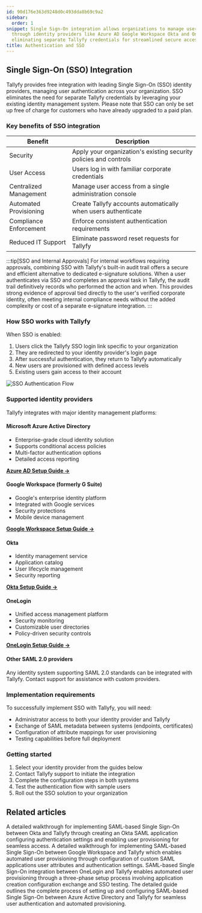 ```yaml
---
id: 90d176e363d9248d0c493dda8b69c9a2
sidebar:
  order: 1
snippet: Single Sign-On integration allows organizations to manage user authentication
  through identity providers like Azure AD Google Workspace Okta and OneLogin while
  eliminating separate Tallyfy credentials for streamlined secure access.
title: Authentication and SSO
---
```


## Single Sign-On (SSO) Integration

Tallyfy provides free integration with leading Single Sign-On (SSO) identity providers, managing user authentication across your organization. SSO eliminates the need for separate Tallyfy credentials by leveraging your existing identity management system. Please note that SSO can only be set up free of charge for customers who have already upgraded to a paid plan.

### Key benefits of SSO integration

| Benefit | Description |
|---------|-------------|
| Security | Apply your organization's existing security policies and controls |
| User Access | Users log in with familiar corporate credentials |
| Centralized Management | Manage user access from a single administration console |
| Automated Provisioning | Create Tallyfy accounts automatically when users authenticate |
| Compliance Enforcement | Enforce consistent authentication requirements |
| Reduced IT Support | Eliminate password reset requests for Tallyfy |

:::tip[SSO and Internal Approvals]
For internal workflows requiring approvals, combining SSO with Tallyfy's built-in audit trail offers a secure and efficient alternative to dedicated e-signature solutions. When a user authenticates via SSO and completes an approval task in Tallyfy, the audit trail definitively records who performed the action and when. This provides strong evidence of approval tied directly to the user's verified corporate identity, often meeting internal compliance needs without the added complexity or cost of a separate e-signature integration.
:::

### How SSO works with Tallyfy

When SSO is enabled:

1. Users click the Tallyfy SSO login link specific to your organization
2. They are redirected to your identity provider's login page
3. After successful authentication, they return to Tallyfy automatically
4. New users are provisioned with defined access levels
5. Existing users gain access to their account

![SSO Authentication Flow](https://screenshots.tallyfy.com/tallyfy-sso-flow.png)

### Supported identity providers

Tallyfy integrates with major identity management platforms:

#### Microsoft Azure Active Directory
- Enterprise-grade cloud identity solution
- Supports conditional access policies
- Multi-factor authentication options
- Detailed access reporting

[**Azure AD Setup Guide →**](/products/pro/integrations/authentication/how-to-integrate-azure-ad-samlsso-with-tallyfy/)

#### Google Workspace (formerly G Suite)
- Google's enterprise identity platform
- Integrated with Google services
- Security protections
- Mobile device management

[**Google Workspace Setup Guide →**](/products/pro/integrations/authentication/how-to-integrate-google-suite-samlsso-with-tallyfy/)

#### Okta
- Identity management service
- Application catalog
- User lifecycle management
- Security reporting

[**Okta Setup Guide →**](/products/pro/integrations/authentication/how-to-integrate-okta-samlsso-with-tallyfy/)

#### OneLogin
- Unified access management platform
- Security monitoring
- Customizable user directories
- Policy-driven security controls

[**OneLogin Setup Guide →**](/products/pro/integrations/authentication/how-to-integrate-onelogin-samlsso-with-tallyfy/)

#### Other SAML 2.0 providers
Any identity system supporting SAML 2.0 standards can be integrated with Tallyfy. Contact support for assistance with custom providers.

### Implementation requirements

To successfully implement SSO with Tallyfy, you will need:

- Administrator access to both your identity provider and Tallyfy
- Exchange of SAML metadata between systems (endpoints, certificates)
- Configuration of attribute mappings for user provisioning
- Testing capabilities before full deployment

### Getting started

1. Select your identity provider from the guides below
2. Contact Tallyfy support to initiate the integration
3. Complete the configuration steps in both systems
4. Test the authentication flow with sample users
5. Roll out the SSO solution to your organization


<PageTree />


## Related articles
<CardGrid>
<LinkTitleCard header="<b>Authentication > Integrate Okta</b>" href="/products/pro/integrations/authentication/how-to-integrate-okta-samlsso-with-tallyfy/" > A detailed walkthrough for implementing SAML-based Single Sign-On between Okta and Tallyfy through creating an Okta SAML application configuring authentication settings and enabling user provisioning for seamless access. </LinkTitleCard>
<LinkTitleCard header="<b>Authentication > Integrate Google Suite</b>" href="/products/pro/integrations/authentication/how-to-integrate-google-suite-samlsso-with-tallyfy/" > A detailed walkthrough for implementing SAML-based Single Sign-On between Google Workspace and Tallyfy which enables automated user provisioning through configuration of custom SAML applications user attributes and authentication settings. </LinkTitleCard>
<LinkTitleCard header="<b>Authentication > Integrate OneLogin</b>" href="/products/pro/integrations/authentication/how-to-integrate-onelogin-samlsso-with-tallyfy/" > SAML-based Single Sign-On integration between OneLogin and Tallyfy enables automated user provisioning through a three-phase setup process involving application creation configuration exchange and SSO testing. </LinkTitleCard>
<LinkTitleCard header="<b>Authentication > Integrate Azure AD</b>" href="/products/pro/integrations/authentication/how-to-integrate-azure-ad-samlsso-with-tallyfy/" > The detailed guide outlines the complete process of setting up and configuring SAML-based Single Sign-On between Azure Active Directory and Tallyfy for seamless user authentication and automated provisioning. </LinkTitleCard>
</CardGrid>